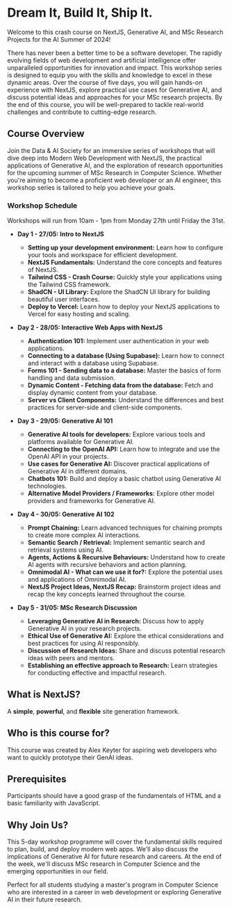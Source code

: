 # Dream It, Build It, Ship It.

Welcome to this crash course on NextJS, Generative AI, and MSc Research Projects for the AI Summer of 2024!

There has never been a better time to be a software developer. The rapidly evolving fields of web development and artificial intelligence offer unparalleled opportunities for innovation and impact. This workshop series is designed to equip you with the skills and knowledge to excel in these dynamic areas. Over the course of five days, you will gain hands-on experience with NextJS, explore practical use cases for Generative AI, and discuss potential ideas and approaches for your MSc research projects. By the end of this course, you will be well-prepared to tackle real-world challenges and contribute to cutting-edge research.

## Course Overview

Join the Data & AI Society for an immersive series of workshops that will dive deep into Modern Web Development with NextJS, the practical applications of Generative AI, and the exploration of research opportunities for the upcoming summer of MSc Research in Computer Science. Whether you're aiming to become a proficient web developer or an AI engineer, this workshop series is tailored to help you achieve your goals.

### Workshop Schedule

Workshops will run from 10am - 1pm from Monday 27th until Friday the 31st.

- **Day 1 - 27/05: Intro to NextJS**
  - **Setting up your development environment:** Learn how to configure your tools and workspace for efficient development.
  - **NextJS Fundamentals:** Understand the core concepts and features of NextJS.
  - **Tailwind CSS - Crash Course:** Quickly style your applications using the Tailwind CSS framework.
  - **ShadCN - UI Library:** Explore the ShadCN UI library for building beautiful user interfaces.
  - **Deploy to Vercel:** Learn how to deploy your NextJS applications to Vercel for easy hosting and scaling.

- **Day 2 - 28/05: Interactive Web Apps with NextJS**
  - **Authentication 101:** Implement user authentication in your web applications.
  - **Connecting to a database (Using Supabase):** Learn how to connect and interact with a database using Supabase.
  - **Forms 101 - Sending data to a database:** Master the basics of form handling and data submission.
  - **Dynamic Content - Fetching data from the database:** Fetch and display dynamic content from your database.
  - **Server vs Client Components:** Understand the differences and best practices for server-side and client-side components.

- **Day 3 - 29/05: Generative AI 101**
  - **Generative AI tools for developers:** Explore various tools and platforms available for Generative AI.
  - **Connecting to the OpenAI API:** Learn how to integrate and use the OpenAI API in your projects.
  - **Use cases for Generative AI:** Discover practical applications of Generative AI in different domains.
  - **Chatbots 101:** Build and deploy a basic chatbot using Generative AI technologies.
  - **Alternative Model Providers / Frameworks:** Explore other model providers and frameworks for Generative AI.

- **Day 4 - 30/05: Generative AI 102**
  - **Prompt Chaining:** Learn advanced techniques for chaining prompts to create more complex AI interactions.
  - **Semantic Search / Retrieval:** Implement semantic search and retrieval systems using AI.
  - **Agents, Actions & Recursive Behaviours:** Understand how to create AI agents with recursive behaviors and action planning.
  - **Omnimodal AI - What can we use it for?:** Explore the potential uses and applications of Omnimodal AI.
  - **NextJS Project Ideas, NextJS Recap:** Brainstorm project ideas and recap the key concepts learned throughout the course.

- **Day 5 - 31/05: MSc Research Discussion**
  - **Leveraging Generative AI in Research:** Discuss how to apply Generative AI in your research projects.
  - **Ethical Use of Generative AI:** Explore the ethical considerations and best practices for using AI responsibly.
  - **Discussion of Research Ideas:** Share and discuss potential research ideas with peers and mentors.
  - **Establishing an effective approach to Research:** Learn strategies for conducting effective and impactful research.

## What is NextJS?

A **simple**, **powerful**, and **flexible** site generation framework.

## Who is this course for?

This course was created by Alex Keyter for aspiring web developers who want to quickly prototype their GenAI ideas.

## Prerequisites

Participants should have a good grasp of the fundamentals of HTML and a basic familiarity with JavaScript.

## Why Join Us?

This 5-day workshop programme will cover the fundamental skills required to plan, build, and deploy modern web apps. We'll also discuss the implications of Generative AI for future research and careers. At the end of the week, we'll discuss MSc research in Computer Science and the emerging opportunities in our field.

Perfect for all students studying a master's program in Computer Science who are interested in a career in web development or exploring Generative AI in their future research.
